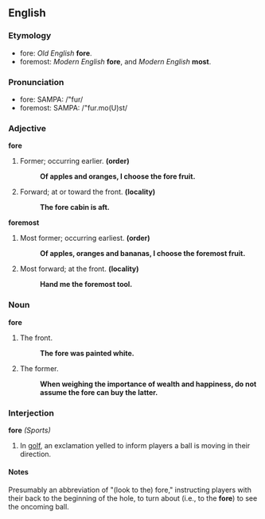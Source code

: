 ==English==
===Etymology===
* fore: ''Old English'' '''fore'''.
* foremost: ''Modern English'' '''fore''', and ''Modern English'' '''most'''.

===Pronunciation===
* fore: SAMPA: /"fur/
* foremost: SAMPA: /"fur.mo(U)st/

===Adjective===
'''fore'''
# Former; occurring earlier. '''(order)'''
#: '''Of apples and oranges, I choose the fore fruit.'''
# Forward; at or toward the front. '''(locality)'''
#: '''The fore cabin is aft.'''

'''foremost'''
# Most former; occurring earliest. '''(order)'''
#: '''Of apples, oranges and bananas, I choose the foremost fruit.'''
# Most forward; at the front. '''(locality)'''
#: '''Hand me the foremost tool.'''

===Noun===
'''fore'''
# The front.
#: '''The fore was painted white.'''
# The former.
#: '''When weighing the importance of wealth and happiness, do not assume the fore can buy the latter.'''

===Interjection===
'''fore''' ''(Sports)''
# In [[golf]], an exclamation yelled to inform players a ball is moving in their direction.

====Notes====
Presumably an abbreviation of "(look to the) fore," instructing players with their back to the beginning of the hole, to turn about (i.e., to the '''fore''') to see the oncoming ball.